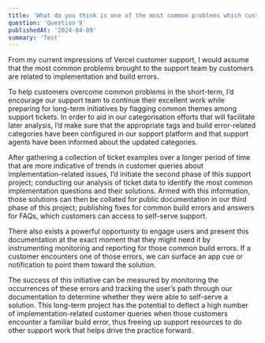 ```yaml
---
title: 'What do you think is one of the most common problems which customers ask Vercel for help with? How would you help customers to overcome common problems, short-term and long-term?'
question: 'Question 9'
publishedAt: '2024-04-09'
summary: 'Test'
---
```


From my current impressions of Vercel customer support, I would assume that the most common problems brought to the support team by customers are related to implementation and build errors.

To help customers overcome common problems in the short-term, I’d encourage our support team to continue their excellent work while preparing for long-term initiatives by flagging common themes among support tickets. In order to aid in our categorisation efforts that will facilitate later analysis, I’d make sure that the appropriate tags and build error-related categories have been configured in our support platform and that support agents have been informed about the updated categories.

After gathering a collection of ticket examples over a longer period of time that are more indicative of trends in customer queries about implementation-related issues, I’d initiate the second phase of this support project; conducting our analysis of ticket data to identify the most common implementation questions and their solutions. Armed with this information, those solutions can then be collated for public documentation in our third phase of this project; publishing fixes for common build errors and answers for FAQs, which customers can access to self-serve support.

There also exists a powerful opportunity to engage users and present this documentation at the exact moment that they might need it by instrumenting monitoring and reporting for those common build errors. If a customer encounters one of those errors, we can surface an app cue or notification to point them toward the solution.

The success of this initiative can be measured by monitoring the occurrences of these errors and tracking the user’s path through our documentation to determine whether they were able to self-serve a solution. This long-term project has the potential to deflect a high number of implementation-related customer queries when those customers encounter a familiar build error, thus freeing up support resources to do other support work that helps drive the practice forward.
